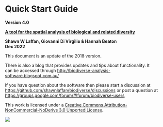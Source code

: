 # **Quick Start Guide**   
**Version 4.0**

[**A tool for the spatial analysis of biological and related diversity**](http://shawnlaffan.github.io/biodiverse/)

**Shawn W Laffan, Giovanni Di Virgilio & Hannah Beaton**  
**Dec 2022**

This document is an update of the 2018 version.      
    
There is also a blog that provides updates and tips about functionality.  It can be accessed through [http://biodiverse-analysis-software.blogspot.com.au/](http://biodiverse-analysis-software.blogspot.com.au/) 

If you have question about the software then please start a discussion at [https://github.com/shawnlaffan/biodiverse/discussions](https://github.com/shawnlaffan/biodiverse/discussions) or post a question at [https://groups.google.com/forum/\#\!forum/biodiverse-users](https://groups.google.com/forum/#!forum/biodiverse-users) 


This work is licensed under a [Creative Commons Attribution-NonCommercial-NoDerivs 3.0 Unported License](http://creativecommons.org/licenses/by-nc-nd/3.0/).  

![](images/image-cc-by.png)